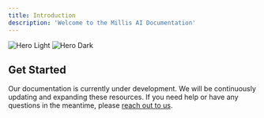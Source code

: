 ```yaml
---
title: Introduction
description: 'Welcome to the Millis AI Documentation'
---
```


<img
  className="block dark:hidden"
  src="/images/headline.png"
  alt="Hero Light"
/>
<img
  className="hidden dark:block"
  src="/images/headline.png"
  alt="Hero Dark"
/>

## Get Started

Our documentation is currently under development. We will be continuously updating and expanding these resources. If you need help or have any questions in the meantime, please [reach out to us](mailto:thach@millis.ai).